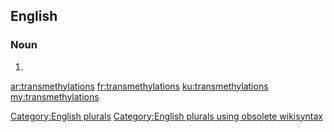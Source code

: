 ==English==

===Noun===
{{head|en}}

# {{plural of|transmethylation}}

[[Category:English plurals]][[Category:English plurals using obsolete wikisyntax]]

[[ar:transmethylations]]
[[fr:transmethylations]]
[[ku:transmethylations]]
[[my:transmethylations]]
